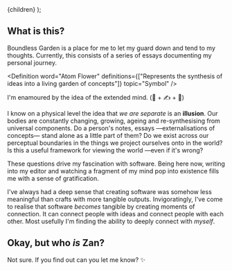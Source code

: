 


  <Layout meta={meta}>
    <References id={meta.id} references={references} />
    {children}
  </Layout>
);

## What is this?

Boundless Garden is a place for me to let my guard down and tend to my thoughts.
Currently, this consists of a series of essays documenting my personal journey.

<AtomFlower />

<Definition
  word="Atom Flower"
  definitions={["Represents the synthesis of ideas into a living garden of concepts"]}
  topic="Symbol"
/>

I'm enamoured by the idea of the extended mind. (🧠 + ✍️ + 🎒)

I know on a physical level the idea that _we are separate_ is an **illusion**. Our bodies are constantly changing, growing, ageing and re-synthesising from universal components. Do a person's notes, essays —externalisations of concepts— stand alone as a little part of them? Do we exist across our perceptual boundaries in the things we project ourselves onto in the world? Is this a useful framework for viewing the world —even if it's wrong?

These questions drive my fascination with software. Being here now, writing into my editor and watching a fragment of my mind pop into existence fills me with a sense of gratification.

I've always had a deep sense that creating software was somehow less meaningful than crafts with more tangible outputs. Invigoratingly, I've come to realise that software _becomes_ tangible by creating moments of connection. It can connect people with ideas and connect people with each other. Most usefully I'm finding the ability to deeply connect with _myself_.

## Okay, but who _is_ Zan?

Not sure. If you find out can you let me know? ✨
